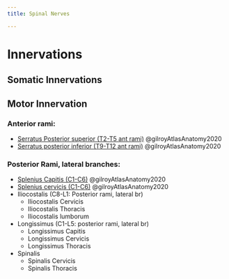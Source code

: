```yaml
---
title: Spinal Nerves

---
```


# Innervations

## Somatic Innervations

## Motor Innervation
### Anterior rami:

- [Serratus Posterior superior (T2-T5 ant rami)]({{< var ref-serratus-posterior-superior.path >}}) @gilroyAtlasAnatomy2020
- [Serratus posterior inferior (T9-T12 ant rami)]({{< var ref-serratus-posterior-inferior.path >}}) @gilroyAtlasAnatomy2020

### Posterior Rami, lateral branches:

- [Splenius Capitis (C1-C6)]({{< var ref-splenius-capitis.path >}}) @gilroyAtlasAnatomy2020
- [Splenius cervicis (C1-C6)]({{< var ref-splenius-capitis.path >}}) @gilroyAtlasAnatomy2020
- Iliocostalis (C8-L1: Posterior rami, lateral br)
    - Iliocostalis Cervicis
    - Iliocostalis Thoracis
    - Iliocostalis lumborum
- Longissimus (C1-L5: posterior rami, lateral br)
    - Longissimus Capitis
    - Longissimus Cervicis
    - Longissimus Thoracis
- Spinalis
    - Spinalis Cervicis
    - Spinalis Thoracis